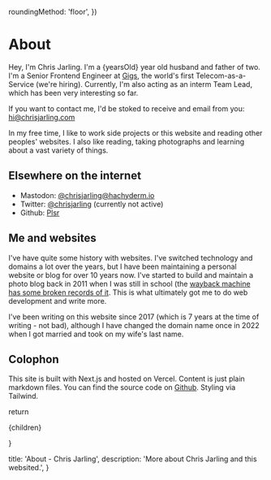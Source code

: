 
  roundingMethod: 'floor',
})

# About

Hey, I'm Chris Jarling. I'm a {yearsOld} year old husband and
father of two. I'm a Senior Frontend Engineer at <a href="https://gigs.com">Gigs</a>,
the world's first Telecom-as-a-Service (we're hiring). Currently, I'm also acting as
an interm Team Lead, which has been very interesting so far.

If you want to contact me, I'd be stoked to receive and email from
you: [hi@chrisjarling.com](mailto:hi@chrisjarling.com)

In my free time, I like to work side projects or this website and reading other
peoples' websites. I also like reading, taking photographs and learning about a
vast variety of things.

## Elsewhere on the internet

- Mastodon: <a href="https://hachyderm.io/@chrisjarling">@chrisjarling@hachyderm.io</a>
- Twitter: <a href="https://twitter.com/chrisjarling">@chrisjarling</a> (currently not active)
- Github: <a href="https://github.com/Plsr">Plsr</a>

## Me and websites

I've have quite some history with websites. I've switched technology and domains a lot
over the years, but I have been maintaining a personal website or blog for over 10 years
now. I've started to build and maintain a photo blog back in 2011 when I was still in
school (the [wayback machine has some broken records of it](https://web.archive.org/web/20110926161400/http://www.christian-poplawski.de:80/#expand). This is what ultimately got me to do web development and write more.

I've been writing on this website since 2017 (which is 7 years at the time of writing - not bad),
although I have changed the domain name once in 2022 when I got married and took on my
wife's last name.

## Colophon

This site is built with Next.js and hosted on Vercel. Content is just
plain markdown files. You can find the source code on [Github](https://github.com/Plsr/website-next). Styling via Tailwind.

  return <div className="prose prose-invert">{children}</div>

}

  title: 'About - Chris Jarling',
  description: 'More about Chris Jarling and this websited.',
}
